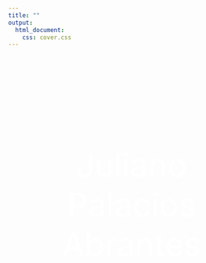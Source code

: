 ```yaml
---
title: ""
output:
  html_document:
    css: cover.css
---
```



<br>
<br>
<br>
<br>
<br>
<br>
<br>
<br>
<br>
<br>

<center>

<SPAN STYLE="color: white; font-size: 50pt">Juliano Palacios Abrantes</SPAN>

</center>
